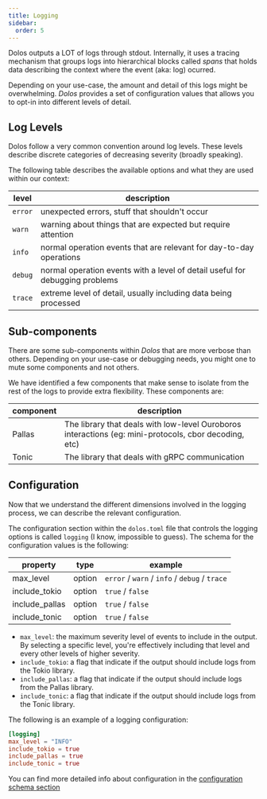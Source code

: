 ```yaml
---
title: Logging
sidebar:
  order: 5
---
```


Dolos outputs a LOT of logs through stdout. Internally, it uses a tracing mechanism that groups logs into hierarchical blocks called _spans_ that holds data describing the context where the event (aka: log) ocurred.

Depending on your use-case, the amount and detail of this logs might be overwhelming. _Dolos_ provides a set of configuration values that allows you to opt-in into different levels of detail.

## Log Levels

Dolos follow a very common convention around log levels. These levels describe discrete categories of decreasing severity (broadly speaking).

The following table describes the available options and what they are used within our context:

| level   | description                                                                  |
| ------- | ---------------------------------------------------------------------------- |
| `error` | unexpected errors, stuff that shouldn't occur                                |
| `warn`  | warning about things that are expected but require attention                 |
| `info`  | normal operation events that are relevant for day-to-day operations          |
| `debug` | normal operation events with a level of detail useful for debugging problems |
| `trace` | extreme level of detail, usually including data being processed              |

## Sub-components

There are some sub-components within _Dolos_ that are more verbose than others. Depending on your use-case or debugging needs, you might one to mute some components and not others.

We have identified a few components that make sense to isolate from the rest of the logs to provide extra flexibility. These components are:

| component | description                                                                                           |
| --------- | ----------------------------------------------------------------------------------------------------- |
| Pallas    | The library that deals with low-level Ouroboros interactions (eg: mini-protocols, cbor decoding, etc) |
| Tonic     | The library that deals with gRPC communication                                                        |

## Configuration

Now that we understand the different dimensions involved in the logging process, we can describe the relevant configuration.

The configuration section within the `dolos.toml` file that controls the logging options is called `logging` (I know, impossible to guess). The schema for the configuration values is the following:

| property       | type   | example                                       |
| -------------- | ------ | --------------------------------------------- |
| max_level      | option | `error` / `warn` / `info` / `debug` / `trace` |
| include_tokio  | option | `true` / `false`                              |
| include_pallas | option | `true` / `false`                              |
| include_tonic  | option | `true` / `false`                              |

- `max_level`: the maximum severity level of events to include in the output. By selecting a specific level, you're effectively including that level and every other levels of higher severity.
- `include_tokio`: a flag that indicate if the output should include logs from the Tokio library.
- `include_pallas`: a flag that indicate if the output should include logs from the Pallas library.
- `include_tonic`: a flag that indicate if the output should include logs from the Tonic library.

The following is an example of a logging configuration:

```toml
[logging]
max_level = "INFO"
include_tokio = true
include_pallas = true
include_tonic = true
```

You can find more detailed info about configuration in the [configuration schema section](../configuration/schema)
